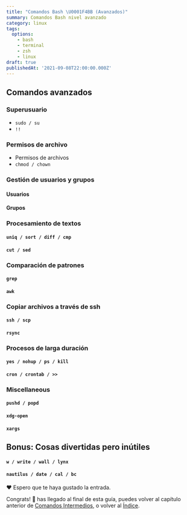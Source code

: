```yaml
---
title: "Comandos Bash \U0001F4BB (Avanzados)"
summary: Comandos Bash nivel avanzado
category: linux
tags:
  options:
    - bash
    - terminal
    - zsh
    - linux
draft: true
publishedAt: '2021-09-08T22:00:00.000Z'
---
```


## Comandos avanzados

### Superusuario

* `sudo / su`
* `!!`

### Permisos de archivo

* Permisos de archivos
* `chmod / chown`

### Gestión de usuarios y grupos

#### Usuarios

#### Grupos

### Procesamiento de textos

#### `uniq / sort / diff / cmp`

#### `cut / sed`

### Comparación de patrones

#### `grep`

#### `awk`

### Copiar archivos a través de ssh

#### `ssh / scp`

#### `rsync`

### Procesos de larga duración

#### `yes / nohup / ps / kill`

#### `cron / crontab / >>`

### Miscellaneous

#### `pushd / popd`

#### `xdg-open`

#### `xargs`

## Bonus: Cosas divertidas pero inútiles

#### `w / write / wall / lynx`

#### `nautilus / date / cal / bc`

❤️ Espero que te haya gustado la entrada.

Congrats! 🎊 has llegado al final de esta guía, puedes volver al capítulo anterior de [Comandos Intermedios](/blog/linux/101-comandos-bash-intermedios ""), o volver al [Índice](/blog/linux/101-comandos-bash "").
